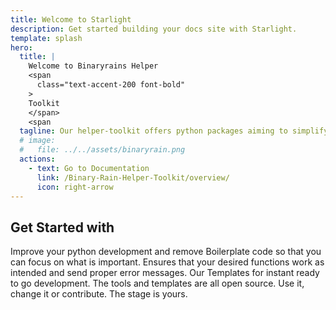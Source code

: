 ```yaml
---
title: Welcome to Starlight
description: Get started building your docs site with Starlight.
template: splash
hero:
  title: |
    Welcome to Binaryrains Helper
    <span
      class="text-accent-200 font-bold"
    >
    Toolkit
    </span>
    <span
  tagline: Our helper-toolkit offers python packages aiming to simplify the usage of common Cloud functions - Azure & AWS and use-cases handling Pandas dataframes. It acts as an extension to your everyday packages.
  # image:
  #   file: ../../assets/binaryrain.png
  actions:
    - text: Go to Documentation
      link: /Binary-Rain-Helper-Toolkit/overview/
      icon: right-arrow
---
```



## Get Started with

<CardGrid stagger>
  <Card title="Remove Boilerplate" icon="puzzle">
    Improve your python development and remove Boilerplate code so that you can
    focus on what is important.
  </Card>
  <Card title="Consistency" icon="puzzle">
    Ensures that your desired functions work as intended and send proper error
    messages.
  </Card>
  <Card title="Templates" icon="puzzle">
    Our Templates for instant ready to go development.
  </Card>
  <Card title="Open Source" icon="puzzle">
    The tools and templates are all open source. Use it, change it or
    contribute. The stage is yours.
  </Card>
</CardGrid>
